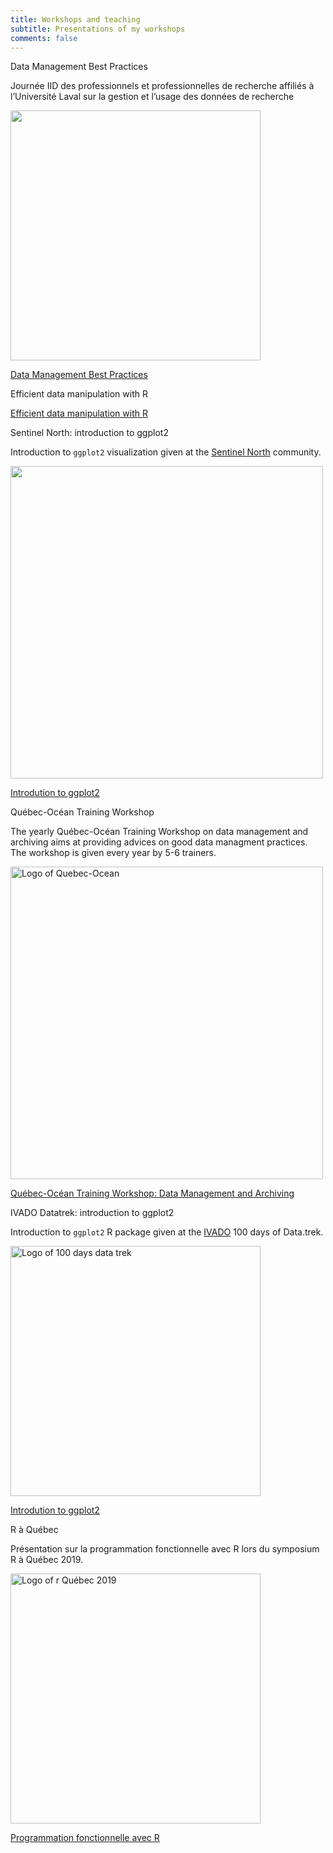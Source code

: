 ```yaml
---
title: Workshops and teaching
subtitle: Presentations of my workshops
comments: false
---
```


[Data Management Best Practices]{.section-header}

Journée IID des professionnels et professionnelles de recherche affiliés à l'Université Laval sur la gestion et l'usage des données de recherche

![](logos/iid.png){fig-alt="Logo of Sentinel North" fig-align="center" width="400"}

[Data Management Best Practices](https://pmassicotte.github.io/journee_ppr_ulaval_2024)

[Efficient data manipulation with R]{.section-header}

[Efficient data manipulation with R](https://pmassicotte.github.io/efficient_data_manipulation_with_r/)

[Sentinel North: introduction to ggplot2]{.section-header}

Introduction to `ggplot2` visualization given at the [Sentinel North](https://sentinellenord.ulaval.ca/en) community.

![](logos/sn_logo.png){fig-alt="Logo of Sentinel North" fig-align="center" width="500"}

[Introdution to ggplot2](https://pmassicotte.github.io/sentinel_north_data_visualization_ggplot2_workshop/#1)

[Québec-Océan Training Workshop]{.section-header}

The yearly Québec-Océan Training Workshop on data management and archiving aims at providing advices on good data managment practices. The workshop is given every year by 5-6 trainers.

![](logos/quebec_ocean_logo.png){alt="Logo of Quebec-Ocean" fig-align="center" width="500"}

[Québec-Océan Training Workshop: Data Management and Archiving](https://pmassicotte.github.io/quebec_ocean_data_archive)

[IVADO Datatrek: introduction to ggplot2]{.section-header}

Introduction to `ggplot2` R package given at the [IVADO](https://ivado.ca/) 100 days of Data.trek.

![](logos/ivado_datatrek.jpg){alt="Logo of 100 days data trek" fig-align="center" width="400"}

[Introdution to ggplot2](https://pmassicotte.github.io/ivado_ggplot2_workshop_2022/)

[R à Québec]{.section-header}

Présentation sur la programmation fonctionnelle avec R lors du symposium R à Québec 2019.

![](logos/raquebec_2019.png){alt="Logo of r Québec 2019" fig-align="center" width="400"}

[Programmation fonctionnelle avec R](https://pmassicotte.github.io/rquebec2019/)

